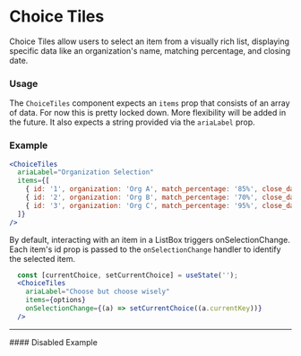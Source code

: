 
<Meta title="ChoiceTiles" of={ChoiceTilesStories} />

# Choice Tiles

Choice Tiles allow users to select an item from a visually rich list, displaying specific data like an organization's name, matching percentage, and closing date.

### Usage

The `ChoiceTiles` component expects an `items` prop that consists of an array of data. For now this is pretty locked down. More flexibility will be added in the future. It also expects a string provided via the `ariaLabel` prop.

### Example

```jsx
<ChoiceTiles
  ariaLabel="Organization Selection"
  items={[
    { id: '1', organization: 'Org A', match_percentage: '85%', close_date: '2024-05-30' },
    { id: '2', organization: 'Org B', match_percentage: '70%', close_date: '2024-06-15' },
    { id: '3', organization: 'Org C', match_percentage: '95%', close_date: '2024-07-20' }
  ]}
/>
```

By default, interacting with an item in a ListBox triggers onSelectionChange. Each item's id prop is passed to the `onSelectionChange` handler to identify the selected item.

```jsx
  const [currentChoice, setCurrentChoice] = useState('');
  <ChoiceTiles
    ariaLabel="Choose but choose wisely"
    items={options}
    onSelectionChange={(a) => setCurrentChoice((a.currentKey))}
  />
```

***
<Canvas of={ChoiceTilesStories.Example} />
<Controls />
#### Disabled Example
<Canvas of={ChoiceTilesStories.DisabledItems} />